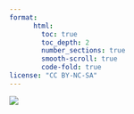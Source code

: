 ```yaml
---
format:
      html:
        toc: true
        toc_depth: 2
        number_sections: true
        smooth-scroll: true
        code-fold: true
license: "CC BY-NC-SA"
---
```


<!-- ![](Vectors-expressed-in-alt-basis.pdf){width=100% height=1000} -->


![](note-images/8-Vectors-expressed-in-alt-basis.png)
